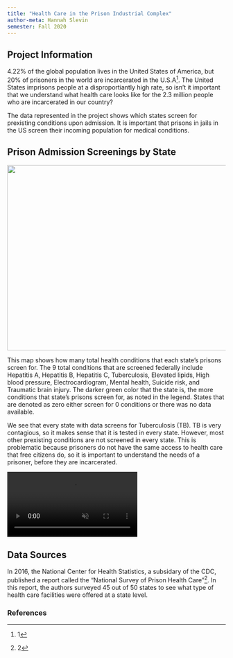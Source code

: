 ```yaml
---
title: "Health Care in the Prison Industrial Complex"
author-meta: Hannah Slevin
semester: Fall 2020
---
```


## Project Information
4.22% of the global population lives in the United States of America, but 20% of prisoners in the world are incarcerated in the U.S.A^[1].  The United States imprisons people at a disproportiantly high rate, so isn't it important that we understand what health care looks like for the 2.3 million people who are incarcerated in our country?  

The data represented in the project shows which states screen for prexisting conditions upon admission.  It is important that prisons in jails in the US screen their incoming population for medical conditions.    

## Prison Admission Screenings by State
![](https://drdavis.space/teaching/ds/sdd/media/2020/11/total_screenings.png){width=557.5 height=427.5}

This map shows how many total health conditions that each state's prisons screen for.  The 9 total conditions that are screened federally include Hepatitis A, Hepatitis B, Hepatitis C, Tuberculosis, Elevated lipids, High blood pressure, Electrocardiogram, Mental health, Suicide risk, and Traumatic brain injury.  The darker green color that the state is, the more conditions that state's prisons screen for, as noted in the legend.  States that are denoted as zero either screen for 0 conditions or there was no data available.  

We see that every state with data screens for Tuberculosis (TB).  TB is very contagious, so it makes sense that it is tested in every state.  However, most other prexisting conditions are not screened in every state.  This is problematic because prisoners do not have the same access to health care that free citizens do, so it is important to understand the needs of a prisoner, before they are incarcerated.  

<div class="video-wrapper">
  <video id="scaledvideo" controls preload="true" autoplay loop muted>
    <source src="https://drdavis.space/teaching/ds/sdd/media/2020/11/movie.mp4">
  </video>
</div>


## Data Sources
In 2016, the National Center for Health Statistics, a subsidary of the CDC, published a report called the "National Survey of Prison Health Care"^[2].  In this report, the authors surveyed 45 out of 50 states to see what type of health care facilities were offered at a state level.  



### References
[^WagnerAndBertram]: Peter Wagner and Wanda Bertram, "What percent of the U.S. is incarcerated? (And other ways to measure mass incarceration)", Prison Policy Initative, Accessed 2020-11-22, Online: https://www.prisonpolicy.org/blog/2020/01/16/percent-incarcerated/
[^SurveyPrisonHealthCare]: Karishma A. Chari, M.P.H., Alan E. Simon, M.D., Carol J. DeFrances, Ph.D., "National Survey of Prison Health Care: Selected Findings", National center for Health Statistics, Accessed 2020-11-23, Online: https://www.cdc.gov/nchs/data/nhsr/nhsr096.pdf
